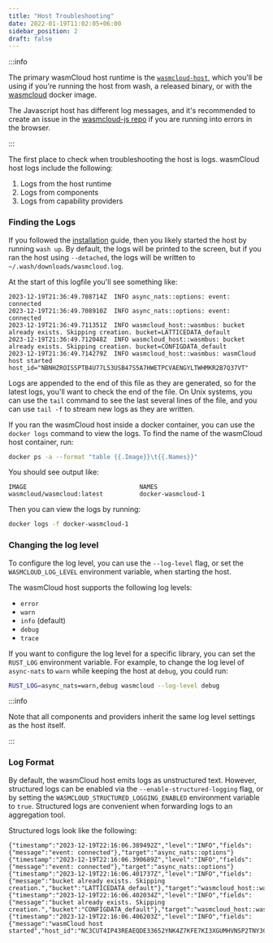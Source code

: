 ```yaml
---
title: "Host Troubleshooting"
date: 2022-01-19T11:02:05+06:00
sidebar_position: 2
draft: false
---
```



:::info

The primary wasmCloud host runtime is the [`wasmcloud-host`](https://github.com/wasmCloud/wasmCloud/tree/main/crates/host), which you'll be using if you're running the host from wash, a released binary, or with the [wasmcloud](https://hub.docker.com/r/wasmcloud/wasmcloud) docker image.

The Javascript host has different log messages, and it's recommended to create an issue in the [wasmcloud-js repo](https://github.com/wasmCloud/wasmcloud-js/issues/new) if you are running into errors in the browser.

:::

The first place to check when troubleshooting the host is logs. wasmCloud host logs include the following:

1. Logs from the host runtime
1. Logs from components
1. Logs from capability providers

### Finding the Logs

<Tabs queryString="installation">
  <TabItem value="binary" label="wash" default>

If you followed the [installation](/docs/installation) guide, then you likely started the host by running `wash up`. By default, the logs will be printed to the screen, but if you ran the host using `--detached`, the logs will be written to `~/.wash/downloads/wasmcloud.log`.

At the start of this logfile you'll see something like:

```
2023-12-19T21:36:49.708714Z  INFO async_nats::options: event: connected
2023-12-19T21:36:49.708910Z  INFO async_nats::options: event: connected
2023-12-19T21:36:49.711351Z  INFO wasmcloud_host::wasmbus: bucket already exists. Skipping creation. bucket=LATTICEDATA_default
2023-12-19T21:36:49.712048Z  INFO wasmcloud_host::wasmbus: bucket already exists. Skipping creation. bucket=CONFIGDATA_default
2023-12-19T21:36:49.714279Z  INFO wasmcloud_host::wasmbus: wasmCloud host started host_id="NBNHZROISSPTB4U77L53USB47S5A7HWETPCVAENGYLTWHMKR2B7Q37VT"
```

Logs are appended to the end of this file as they are generated, so for the latest logs, you'll want to check the end of the file. On Unix systems, you can use the `tail` command to see the last several lines of the file, and you can use `tail -f` to stream new logs as they are written.

  </TabItem>
  <TabItem value="docker" label="Docker">

If you ran the wasmCloud host inside a docker container, you can use the `docker logs` command to view the logs. To find the name of the wasmCloud host container, run:

```bash
docker ps -a --format "table {{.Image}}\t{{.Names}}"
```

You should see output like:

```
IMAGE                               NAMES
wasmcloud/wasmcloud:latest          docker-wasmcloud-1
```

Then you can view the logs by running:

```bash
docker logs -f docker-wasmcloud-1
```

  </TabItem>
</Tabs>

### Changing the log level

To configure the log level, you can use the `--log-level` flag, or set the `WASMCLOUD_LOG_LEVEL` environment variable, when starting the host.

The wasmCloud host supports the following log levels:

- `error`
- `warn`
- `info` (default)
- `debug`
- `trace`

If you want to configure the log level for a specific library, you can set the `RUST_LOG` environment variable. For example, to change the log level of `async-nats` to `warn` while keeping the host at `debug`, you could run:

```bash
RUST_LOG=async_nats=warn,debug wasmcloud --log-level debug
```

:::info

Note that all components and providers inherit the same log level settings as the host itself.

:::

### Log Format

By default, the wasmCloud host emits logs as unstructured text. However, structured logs can be enabled via the `--enable-structured-logging` flag, or by setting the `WASMCLOUD_STRUCTURED_LOGGING_ENABLED` environment variable to `true`. Structured logs are convenient when forwarding logs to an aggregation tool.

Structured logs look like the following:

```
{"timestamp":"2023-12-19T22:16:06.389492Z","level":"INFO","fields":{"message":"event: connected"},"target":"async_nats::options"}
{"timestamp":"2023-12-19T22:16:06.390689Z","level":"INFO","fields":{"message":"event: connected"},"target":"async_nats::options"}
{"timestamp":"2023-12-19T22:16:06.401737Z","level":"INFO","fields":{"message":"bucket already exists. Skipping creation.","bucket":"LATTICEDATA_default"},"target":"wasmcloud_host::wasmbus"}
{"timestamp":"2023-12-19T22:16:06.402034Z","level":"INFO","fields":{"message":"bucket already exists. Skipping creation.","bucket":"CONFIGDATA_default"},"target":"wasmcloud_host::wasmbus"}
{"timestamp":"2023-12-19T22:16:06.406203Z","level":"INFO","fields":{"message":"wasmCloud host started","host_id":"NC3CUT4IP43REAEQDE33652YNK4Z7KFE7KI3XGUMHVNSP2TNY3CFAH4M"},"target":"wasmcloud_host::wasmbus"}
```
